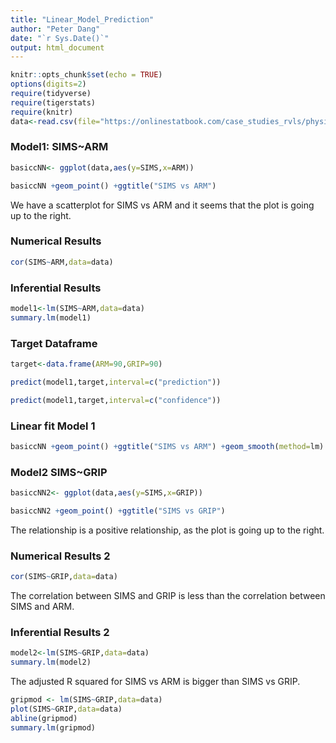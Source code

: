 ```yaml
---
title: "Linear_Model_Prediction"
author: "Peter Dang"
date: "`r Sys.Date()`"
output: html_document
---
```


```r
knitr::opts_chunk$set(echo = TRUE)
options(digits=2)
require(tidyverse)
require(tigerstats)
require(knitr)
data<-read.csv(file="https://onlinestatbook.com/case_studies_rvls/physical_strength/data.txt", sep="",header=TRUE)

```


### Model1: SIMS~ARM

```r
basiccNN<- ggplot(data,aes(y=SIMS,x=ARM)) 
```

```r
basiccNN +geom_point() +ggtitle("SIMS vs ARM") 
```

We have a scatterplot for SIMS vs ARM and it seems that the plot is going up to the right. 






### Numerical Results 
```r
cor(SIMS~ARM,data=data)
```

### Inferential Results 
```r
model1<-lm(SIMS~ARM,data=data)
summary.lm(model1)
```








### Target Dataframe 

```r
target<-data.frame(ARM=90,GRIP=90)
```

```r
predict(model1,target,interval=c("prediction"))
```

```r
predict(model1,target,interval=c("confidence"))
```

### Linear fit Model 1

```r
basiccNN +geom_point() +ggtitle("SIMS vs ARM") +geom_smooth(method=lm)
```









### Model2 SIMS~GRIP 
```r
basiccNN2<- ggplot(data,aes(y=SIMS,x=GRIP))
```

```r
basiccNN2 +geom_point() +ggtitle("SIMS vs GRIP")
```

The relationship is a positive relationship, as the plot is going up to the right. 

### Numerical Results 2 
```r
cor(SIMS~GRIP,data=data)
```

The correlation between SIMS and GRIP is less than the correlation between SIMS and ARM. 


### Inferential Results 2
```r
model2<-lm(SIMS~GRIP,data=data)
summary.lm(model2)
```

The adjusted R squared for SIMS vs ARM is bigger than SIMS vs GRIP. 

```r
gripmod <- lm(SIMS~GRIP,data=data)
plot(SIMS~GRIP,data=data)
abline(gripmod)
summary.lm(gripmod)
```
